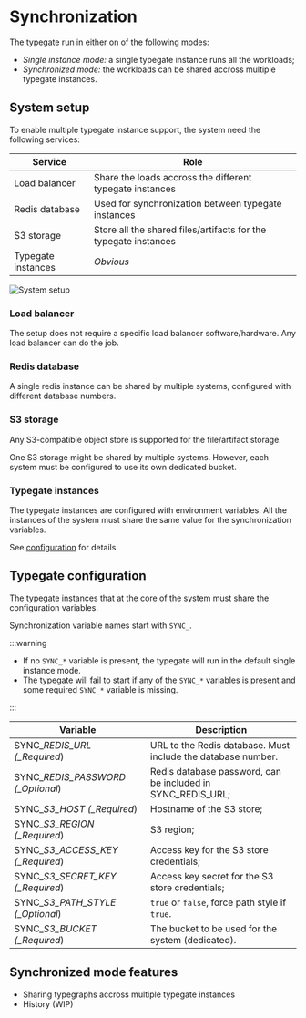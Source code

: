 # Synchronization

<!-- The workloads can be shared accross multiple typegate instances. -->
<!-- The shared data between instances are stored in -->
<!-- a Redis database and a s3-compatible object store. -->

The typegate run in either on of the following modes:

- _Single instance mode:_ a single typegate instance runs all the workloads;
- _Synchronized mode:_ the workloads can be shared accross multiple typegate instances.

## System setup

To enable multiple typegate instance support, the system need the following services:

| Service            | Role                                                            |
| ------------------ | --------------------------------------------------------------- |
| Load balancer      | Share the loads accross the different typegate instances        |
| Redis database     | Used for synchronization between typegate instances             |
| S3 storage         | Store all the shared files/artifacts for the typegate instances |
| Typegate instances | _Obvious_                                                       |

<!-- ![System setup](/images/system_setup.drawio.svg) -->

<img src="/images/system_setup.drawio.svg" alt="System setup" />

### Load balancer

The setup does not require a specific load balancer software/hardware. Any load balancer can do the job.

### Redis database

A single redis instance can be shared by multiple systems, configured with different database numbers.

### S3 storage

Any S3-compatible object store is supported for the file/artifact storage.

One S3 storage might be shared by multiple systems. However, each system must be configured to use its own dedicated bucket.

### Typegate instances

The typegate instances are configured with environment variables. All the instances of the system must share the same value for the synchronization variables.

See [configuration](#typegate-configuration) for details.

## Typegate configuration

The typegate instances that at the core of the system must share the configuration variables.

Synchronization variable names start with `SYNC_`.

:::warning

- If no `SYNC_*` variable is present, the typegate will run in the default single instance mode.
- The typegate will fail to start if any of the `SYNC_*` variables is present and some required `SYNC_*` variable is missing.

:::

<!-- FIXME: what is with the weird formatting? -->

| Variable                          | Description                                                  |
| --------------------------------- | ------------------------------------------------------------ |
| SYNC_*REDIS_URL (\_Required*)      | URL to the Redis database. Must include the database number. |
| SYNC_*REDIS_PASSWORD (\_Optional*) | Redis database password, can be included in SYNC_REDIS_URL;  |
| SYNC_*S3_HOST (\_Required*)        | Hostname of the S3 store;                                    |
| SYNC_*S3_REGION (\_Required*)      | S3 region;                                                   |
| SYNC_*S3_ACCESS_KEY (\_Required*)  | Access key for the S3 store credentials;                     |
| SYNC_*S3_SECRET_KEY (\_Required*)  | Access key secret for the S3 store credentials;              |
| SYNC_*S3_PATH_STYLE (\_Optional*)  | `true` or `false`, force path style if `true`.               |
| SYNC_*S3_BUCKET (\_Required*)      | The bucket to be used for the system (dedicated).            |

## Synchronized mode features

- Sharing typegraphs accross multiple typegate instances
- History (WIP)
